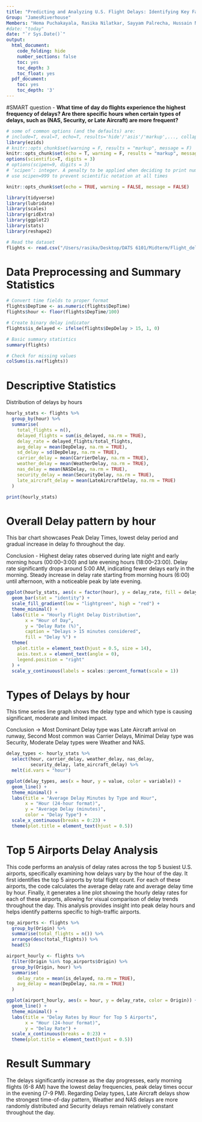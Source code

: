 ```yaml
---
title: "Predicting and Analyzing U.S. Flight Delays: Identifying Key Factors and Improving Forecast Accuracy"
Group: "JamesRiverhouse"
Members: "Hema Puchakayala, Rasika Nilatkar, Sayyam Palrecha, Hussain Nathani"
#date: "today"
date: "`r Sys.Date()`"
output:
  html_document:
    code_folding: hide
    number_sections: false
    toc: yes
    toc_depth: 3
    toc_float: yes
  pdf_document:
    toc: yes
    toc_depth: '3'
---
```


#SMART question - 
**What time of day do flights experience the highest frequency of delays? Are there specific hours when certain types of delays, such as (NAS, Security, or Late Aircraft) are more frequent?**

```r
# some of common options (and the defaults) are: 
# include=T, eval=T, echo=T, results='hide'/'asis'/'markup',..., collapse=F, warning=T, message=T, error=T, cache=T, fig.width=6, fig.height=4, fig.dim=c(6,4) #inches, fig.align='left'/'center','right', 
library(ezids)
# knitr::opts_chunk$set(warning = F, results = "markup", message = F)
knitr::opts_chunk$set(echo = T, warning = F, results = "markup", message = F)
options(scientific=T, digits = 3) 
# options(scipen=9, digits = 3) 
# ‘scipen’: integer. A penalty to be applied when deciding to print numeric values in fixed or exponential notation.  Positive values bias towards fixed and negative towards scientific notation: fixed notation will be preferred unless it is more than ‘scipen’ digits wider.
# use scipen=999 to prevent scientific notation at all times
```

```r
knitr::opts_chunk$set(echo = TRUE, warning = FALSE, message = FALSE)
```


```r
library(tidyverse)
library(lubridate)
library(scales)
library(gridExtra)
library(ggplot2)
library(stats)
library(reshape2)
```

```r
# Read the dataset
flights <- read.csv("/Users/rasika/Desktop/DATS 6101/Midterm/Flight_delay.csv")
```

# Data Preprocessing and Summary Statistics
```r
# Convert time fields to proper format
flights$DepTime <- as.numeric(flights$DepTime)
flights$hour <- floor(flights$DepTime/100)

# Create binary delay indicator
flights$is_delayed <- ifelse(flights$DepDelay > 15, 1, 0)

# Basic summary statistics
summary(flights)

# Check for missing values
colSums(is.na(flights))
```

# Descriptive Statistics

Distribution of delays by hours
```r
hourly_stats <- flights %>%
  group_by(hour) %>%
  summarise(
    total_flights = n(),
    delayed_flights = sum(is_delayed, na.rm = TRUE),
    delay_rate = delayed_flights/total_flights,
    avg_delay = mean(DepDelay, na.rm = TRUE),
    sd_delay = sd(DepDelay, na.rm = TRUE),
    carrier_delay = mean(CarrierDelay, na.rm = TRUE),
    weather_delay = mean(WeatherDelay, na.rm = TRUE),
    nas_delay = mean(NASDelay, na.rm = TRUE),
    security_delay = mean(SecurityDelay, na.rm = TRUE),
    late_aircraft_delay = mean(LateAircraftDelay, na.rm = TRUE)
  )

print(hourly_stats)
```

# Overall Delay pattern by hour

This bar chart showcases Peak Delay Times, lowest delay period and gradual increase in delay fo throughout the day. 

Conclusion - 
Highest delay rates observed during late night and early morning hours (00:00–3:00) and late evening hours (18:00–23:00). Delay rate significantly drops around 5:00 AM, indicating fewer delays early in the morning. Steady increase in delay rate starting from morning hours (6:00) until afternoon, with a noticeable peak by late evening.

```r
ggplot(hourly_stats, aes(x = factor(hour), y = delay_rate, fill = delay_rate)) +
  geom_bar(stat = "identity") +
  scale_fill_gradient(low = "lightgreen", high = "red") +
  theme_minimal() +
  labs(title = "Hourly Flight Delay Distribution",
       x = "Hour of Day",
       y = "Delay Rate (%)",
       caption = "Delays > 15 minutes considered",
       fill = "Delay %") +
  theme(
    plot.title = element_text(hjust = 0.5, size = 14),
    axis.text.x = element_text(angle = 0),
    legend.position = "right"
  ) +
  scale_y_continuous(labels = scales::percent_format(scale = 1))
```


# Types of Delays by hour 

This time series line graph shows the delay type and which type is causing significant, moderate and limited impact.

Conclusion -> 
Most Dominant Delay type was Late Aircraft arrival on runway, Second Most common was Carrier Delays, Minimal Delay type was Security, Moderate Delay types were Weather and NAS.
```r
delay_types <- hourly_stats %>%
  select(hour, carrier_delay, weather_delay, nas_delay, 
         security_delay, late_aircraft_delay) %>%
  melt(id.vars = "hour")

ggplot(delay_types, aes(x = hour, y = value, color = variable)) +
  geom_line() +
  theme_minimal() +
  labs(title = "Average Delay Minutes by Type and Hour",
       x = "Hour (24-hour format)",
       y = "Average Delay (minutes)",
       color = "Delay Type") +
  scale_x_continuous(breaks = 0:23) +
  theme(plot.title = element_text(hjust = 0.5))
```

# Top 5 Airports Delay Analysis

This code performs an analysis of delay rates across the top 5 busiest U.S. airports, specifically examining how delays vary by the hour of the day. It first identifies the top 5 airports by total flight count. For each of these airports, the code calculates the average delay rate and average delay time by hour. Finally, it generates a line plot showing the hourly delay rates for each of these airports, allowing for visual comparison of delay trends throughout the day. This analysis provides insight into peak delay hours and helps identify patterns specific to high-traffic airports.

```r
top_airports <- flights %>%
  group_by(Origin) %>%
  summarise(total_flights = n()) %>%
  arrange(desc(total_flights)) %>%
  head(5)

airport_hourly <- flights %>%
  filter(Origin %in% top_airports$Origin) %>%
  group_by(Origin, hour) %>%
  summarise(
    delay_rate = mean(is_delayed, na.rm = TRUE),
    avg_delay = mean(DepDelay, na.rm = TRUE)
  )

ggplot(airport_hourly, aes(x = hour, y = delay_rate, color = Origin)) +
  geom_line() +
  theme_minimal() +
  labs(title = "Delay Rates by Hour for Top 5 Airports",
       x = "Hour (24-hour format)",
       y = "Delay Rate") +
  scale_x_continuous(breaks = 0:23) +
  theme(plot.title = element_text(hjust = 0.5))
```

# Result Summary 
The delays significantly increase as the day progresses, early morning flights (6-8 AM) have the lowest delay frequencies, peak delay times occur in the evening (7-9 PM).
Regarding Delay types, Late Aircraft delays show the strongest time-of-day pattern, Weather and NAS delays are more randomly distributed and Security delays remain relatively constant throughout the day.
